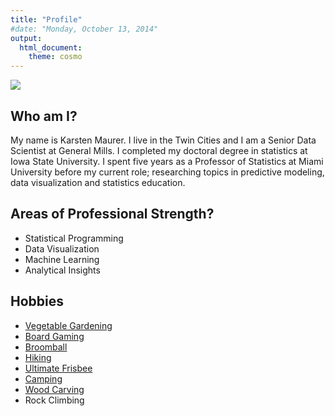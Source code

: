 ```yaml
---
title: "Profile"
#date: "Monday, October 13, 2014"
output: 
  html_document:
    theme: cosmo
---
```


![](images/StockholmSmall.png)

## Who am I?

My name is Karsten Maurer. I live in the Twin Cities and I am a Senior Data Scientist at General Mills. I completed my doctoral degree in statistics at Iowa State University. I spent five years as a Professor of Statistics at Miami University before my current role; researching topics in predictive modeling, data visualization and statistics education.  

## Areas of Professional Strength?

* Statistical Programming
* Data Visualization
* Machine Learning
* Analytical Insights
 
## Hobbies

* [Vegetable Gardening](images/garden.png)
* [Board Gaming](images/boardgames.png)
* [Broomball](images/broomball.jpg)
* [Hiking](images/zion.png)
* [Ultimate Frisbee](images/Ultimate.jpg)
* [Camping](images/camping.png)
* [Wood Carving](images/carving.png)
* Rock Climbing



